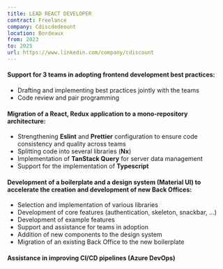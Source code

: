 ```yaml
---
title: LEAD REACT DEVELOPER
contract: Freelance
company: Cdiscdedeount
location: Bordeaux
from: 2023
to: 2025
url: https://www.linkedin.com/company/cdiscount
---
```


#### Support for 3 teams in adopting frontend development best practices:

- Drafting and implementing best practices jointly with the teams
- Code review and pair programming

#### Migration of a **React**, Redux application to a mono‑repository architecture:

- Strengthening **Eslint** and **Prettier** configuration to ensure code consistency and quality across teams
- Splitting code into several libraries (**Nx**)
- Implementation of **TanStack Query** for server data management
- Support for the implementation of **Typescript**

#### Development of a boilerplate and a design system (**Material UI**) to accelerate the creation and development of new Back Offices:

- Selection and implementation of various libraries
- Development of core features (authentication, skeleton, snackbar, ...)
- Development of example features
- Support and assistance for teams in adoption
- Addition of new components to the design system
- Migration of an existing Back Office to the new boilerplate

#### Assistance in improving CI/CD pipelines (Azure DevOps)

